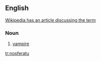 ==English==
[[w:Nosferatu_(word)|Wikipedia has an article discussing the term]]

===Noun===
{{en-noun|nosferatu}}
# [[vampire]]

[[tr:nosferatu]]